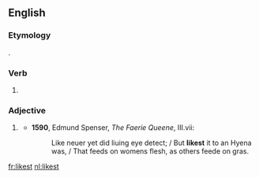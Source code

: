 ==English==

===Etymology===
{{suffix|like|est|lang=en}}.

===Verb===
{{head|en}}

# {{context|archaic|lang=en}} {{second-person singular of|like|lang=en}}

===Adjective===
{{head|en}}

# {{context|archaic|lang=en}} {{en-superlative of|like}}
#* '''1590''', Edmund Spenser, ''The Faerie Queene'', III.vii:
#*: Like neuer yet did liuing eye detect; / But '''likest''' it to an Hyena was, / That feeds on womens flesh, as others feede on gras.

[[fr:likest]]
[[nl:likest]]